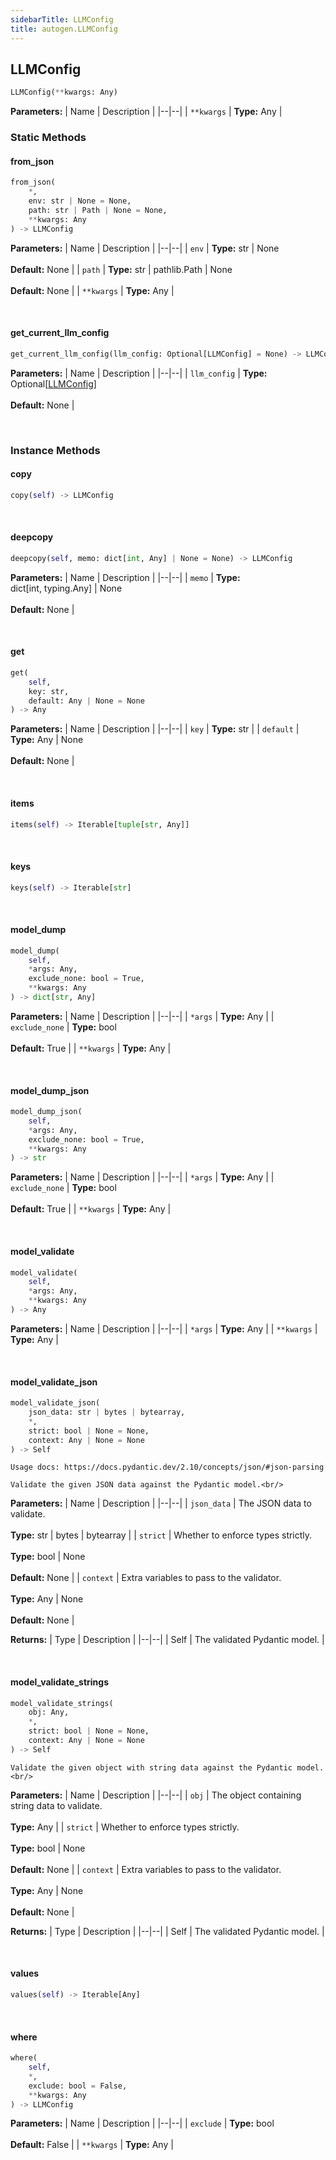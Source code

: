 ```yaml
---
sidebarTitle: LLMConfig
title: autogen.LLMConfig
---
```

<h2 id="autogen.LLMConfig" class="doc doc-heading">
    <code class="doc-symbol doc-symbol-heading doc-symbol-class"></code>
    <span class="doc doc-object-name doc-class-name">LLMConfig</span>
</h2>

```python
LLMConfig(**kwargs: Any)
```

    

<b>Parameters:</b>
| Name | Description |
|--|--|
| `**kwargs` | **Type:** Any |

### Static Methods

<code class="doc-symbol doc-symbol-heading doc-symbol-method"></code>
#### from_json

```python
from_json(
    *,
    env: str | None = None,
    path: str | Path | None = None,
    **kwargs: Any
) -> LLMConfig
```

    

<b>Parameters:</b>
| Name | Description |
|--|--|
| `env` | **Type:** str \| None<br/><br/>**Default:** None |
| `path` | **Type:** str \| pathlib.Path \| None<br/><br/>**Default:** None |
| `**kwargs` | **Type:** Any |

<br />

<code class="doc-symbol doc-symbol-heading doc-symbol-method"></code>
#### get_current_llm_config

```python
get_current_llm_config(llm_config: Optional[LLMConfig] = None) -> LLMConfig | None
```

    

<b>Parameters:</b>
| Name | Description |
|--|--|
| `llm_config` | **Type:** Optional[[LLMConfig](/docs/api-reference/autogen/LLMConfig)]<br/><br/>**Default:** None |

<br />

### Instance Methods

<code class="doc-symbol doc-symbol-heading doc-symbol-method"></code>
#### copy

```python
copy(self) -> LLMConfig
```

    

<br />

<code class="doc-symbol doc-symbol-heading doc-symbol-method"></code>
#### deepcopy

```python
deepcopy(self, memo: dict[int, Any] | None = None) -> LLMConfig
```

    

<b>Parameters:</b>
| Name | Description |
|--|--|
| `memo` | **Type:** dict[int, typing.Any] \| None<br/><br/>**Default:** None |

<br />

<code class="doc-symbol doc-symbol-heading doc-symbol-method"></code>
#### get

```python
get(
    self,
    key: str,
    default: Any | None = None
) -> Any
```

    

<b>Parameters:</b>
| Name | Description |
|--|--|
| `key` | **Type:** str |
| `default` | **Type:** Any \| None<br/><br/>**Default:** None |

<br />

<code class="doc-symbol doc-symbol-heading doc-symbol-method"></code>
#### items

```python
items(self) -> Iterable[tuple[str, Any]]
```

    

<br />

<code class="doc-symbol doc-symbol-heading doc-symbol-method"></code>
#### keys

```python
keys(self) -> Iterable[str]
```

    

<br />

<code class="doc-symbol doc-symbol-heading doc-symbol-method"></code>
#### model_dump

```python
model_dump(
    self,
    *args: Any,
    exclude_none: bool = True,
    **kwargs: Any
) -> dict[str, Any]
```

    

<b>Parameters:</b>
| Name | Description |
|--|--|
| `*args` | **Type:** Any |
| `exclude_none` | **Type:** bool<br/><br/>**Default:** True |
| `**kwargs` | **Type:** Any |

<br />

<code class="doc-symbol doc-symbol-heading doc-symbol-method"></code>
#### model_dump_json

```python
model_dump_json(
    self,
    *args: Any,
    exclude_none: bool = True,
    **kwargs: Any
) -> str
```

    

<b>Parameters:</b>
| Name | Description |
|--|--|
| `*args` | **Type:** Any |
| `exclude_none` | **Type:** bool<br/><br/>**Default:** True |
| `**kwargs` | **Type:** Any |

<br />

<code class="doc-symbol doc-symbol-heading doc-symbol-method"></code>
#### model_validate

```python
model_validate(
    self,
    *args: Any,
    **kwargs: Any
) -> Any
```

    

<b>Parameters:</b>
| Name | Description |
|--|--|
| `*args` | **Type:** Any |
| `**kwargs` | **Type:** Any |

<br />

<code class="doc-symbol doc-symbol-heading doc-symbol-method"></code>
#### model_validate_json

```python
model_validate_json(
    json_data: str | bytes | bytearray,
    *,
    strict: bool | None = None,
    context: Any | None = None
) -> Self
```

    Usage docs: https://docs.pydantic.dev/2.10/concepts/json/#json-parsing
    
    Validate the given JSON data against the Pydantic model.<br/>

<b>Parameters:</b>
| Name | Description |
|--|--|
| `json_data` | The JSON data to validate.<br/><br/>**Type:** str \| bytes \| bytearray |
| `strict` | Whether to enforce types strictly.<br/><br/>**Type:** bool \| None<br/><br/>**Default:** None |
| `context` | Extra variables to pass to the validator.<br/><br/>**Type:** Any \| None<br/><br/>**Default:** None |

<b>Returns:</b>
| Type | Description |
|--|--|
| Self | The validated Pydantic model. |

<br />

<code class="doc-symbol doc-symbol-heading doc-symbol-method"></code>
#### model_validate_strings

```python
model_validate_strings(
    obj: Any,
    *,
    strict: bool | None = None,
    context: Any | None = None
) -> Self
```

    Validate the given object with string data against the Pydantic model.<br/>

<b>Parameters:</b>
| Name | Description |
|--|--|
| `obj` | The object containing string data to validate.<br/><br/>**Type:** Any |
| `strict` | Whether to enforce types strictly.<br/><br/>**Type:** bool \| None<br/><br/>**Default:** None |
| `context` | Extra variables to pass to the validator.<br/><br/>**Type:** Any \| None<br/><br/>**Default:** None |

<b>Returns:</b>
| Type | Description |
|--|--|
| Self | The validated Pydantic model. |

<br />

<code class="doc-symbol doc-symbol-heading doc-symbol-method"></code>
#### values

```python
values(self) -> Iterable[Any]
```

    

<br />

<code class="doc-symbol doc-symbol-heading doc-symbol-method"></code>
#### where

```python
where(
    self,
    *,
    exclude: bool = False,
    **kwargs: Any
) -> LLMConfig
```

    

<b>Parameters:</b>
| Name | Description |
|--|--|
| `exclude` | **Type:** bool<br/><br/>**Default:** False |
| `**kwargs` | **Type:** Any |

<br />